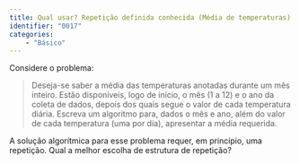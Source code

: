 ```yaml
---
title: Qual usar? Repetição definida conhecida (Média de temperaturas)
identifier: "0017"
categories:
    - "Básico"
---
```


::: {.exercicio}
Considere o problema:

> Deseja-se saber a média das temperaturas anotadas durante um mês inteiro. Estão disponíveis, logo de início, o mês (1 a 12) e o ano da coleta de dados, depois dos quais segue o valor de cada temperatura diária. Escreva um algoritmo para, dados o mês e ano, além do valor de cada temperatura (uma por dia), apresentar a média requerida.

A solução algorítmica para esse problema requer, em princípio, uma repetição.
Qual a melhor escolha de estrutura de repetição?

<!-- @sol-0017 -->
:::
